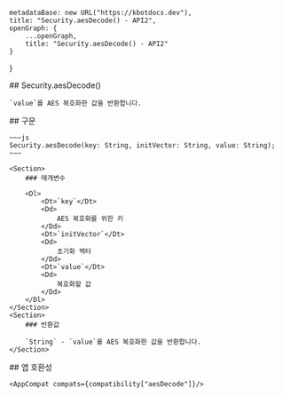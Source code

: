 
    metadataBase: new URL("https://kbotdocs.dev"),
    title: "Security.aesDecode() - API2",
    openGraph: {
        ...openGraph,
        title: "Security.aesDecode() - API2"
    }
}

<Section>
    ## Security.aesDecode()

    `value`를 AES 복호화한 값을 반환합니다.
</Section>
<Section>
    ## 구문

    ~~~js
    Security.aesDecode(key: String, initVector: String, value: String);
    ~~~

    <Section>
        ### 매개변수

        <Dl>
            <Dt>`key`</Dt>
            <Dd>
                AES 복호화를 위한 키
            </Dd>
            <Dt>`initVector`</Dt>
            <Dd>
                초기화 백터
            </Dd>
            <Dt>`value`</Dt>
            <Dd>
                복호화할 값
            </Dd>
        </Dl>
    </Section>
    <Section>
        ### 반환값

        `String` - `value`를 AES 복호화한 값을 반환합니다.
    </Section>
</Section>
<Section>
    ## 앱 호환성

    <AppCompat compats={compatibility["aesDecode"]}/>
</Section>